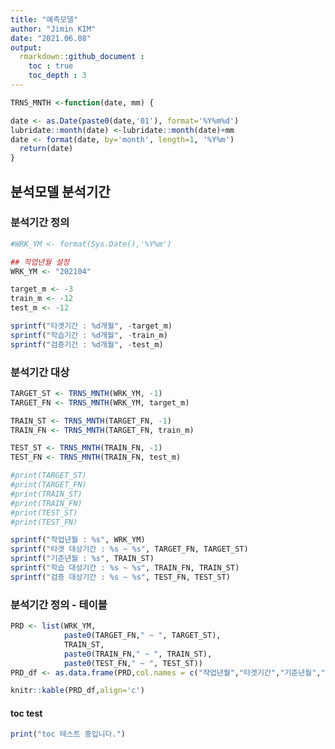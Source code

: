```yaml
---
title: "예측모델" 
author: "Jimin KIM"  
date: "2021.06.08"  
output: 
  rmarkdown::github_document :
    toc : true
    toc_depth : 3
---
```

   
```r


TRNS_MNTH <-function(date, mm) {

date <- as.Date(paste0(date,'01'), format='%Y%m%d')
lubridate::month(date) <-lubridate::month(date)+mm
date <- format(date, by='month', length=1, '%Y%m')
  return(date)
}


```

## 분석모델 분석기간

   
### 분석기간 정의

```r
#WRK_YM <- format(Sys.Date(),'%Y%m')

## 작업년월 설정
WRK_YM <- "202104"

target_m <- -3
train_m <- -12
test_m <- -12

sprintf("타겟기간 : %d개월", -target_m)
sprintf("학습기간 : %d개월", -train_m)
sprintf("검증기간 : %d개월", -test_m)

```
   
### 분석기간 대상

```r

TARGET_ST <- TRNS_MNTH(WRK_YM, -1)
TARGET_FN <- TRNS_MNTH(WRK_YM, target_m)

TRAIN_ST <- TRNS_MNTH(TARGET_FN, -1)
TRAIN_FN <- TRNS_MNTH(TARGET_FN, train_m)

TEST_ST <- TRNS_MNTH(TRAIN_FN, -1)
TEST_FN <- TRNS_MNTH(TRAIN_FN, test_m)

#print(TARGET_ST)
#print(TARGET_FN)
#print(TRAIN_ST)
#print(TRAIN_FN)
#print(TEST_ST)
#print(TEST_FN)

sprintf("작업년월 : %s", WRK_YM)
sprintf("타겟 대상기간 : %s ~ %s", TARGET_FN, TARGET_ST)
sprintf("기준년월 : %s", TRAIN_ST)
sprintf("학습 대상기간 : %s ~ %s", TRAIN_FN, TRAIN_ST)
sprintf("검증 대상기간 : %s ~ %s", TEST_FN, TEST_ST)


```
   
### 분석기간 정의 - 테이블
```r
PRD <- list(WRK_YM,
            paste0(TARGET_FN," ~ ", TARGET_ST),
            TRAIN_ST,
            paste0(TRAIN_FN," ~ ", TRAIN_ST),
            paste0(TEST_FN," ~ ", TEST_ST))
PRD_df <- as.data.frame(PRD,col.names = c("작업년월","타겟기간","기준년월","학습기간","검증기간"))

knitr::kable(PRD_df,align='c')
```

   
#### toc test
```r
print("toc 테스트 중입니다.")

```
